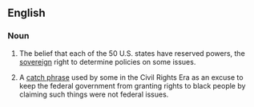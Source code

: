 ==English==
{{wikipedia}}

===Noun===
{{en-noun|sg=[[state]]s' [[right]]s|[[plurale tantum|always plural]]}}
# {{US|politics}} The belief that each of the 50 U.S. states have reserved powers, the [[sovereign]] right to determine policies on some issues.
# {{US|politics}} A [[catch phrase]] used by some in the Civil Rights Era as an excuse to keep the federal government from granting rights to black people by claiming such things were not federal issues.